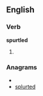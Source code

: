 
==English==

===Verb===
'''spurtled'''

# {{past of|[[spurtle]]}}

===Anagrams===
* {{alphagram|delprstu}}
* [[splurted#English|splurted]]